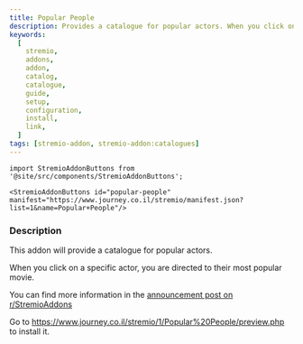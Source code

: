 ```yaml
---
title: Popular People
description: Provides a catalogue for popular actors. When you click on a specific actor, you are directed to their most popular movie.
keywords:
  [
    stremio,
    addons,
    addon,
    catalog,
    catalogue,
    guide,
    setup,
    configuration,
    install,
    link,
  ]
tags: [stremio-addon, stremio-addon:catalogues]
---
```


```mdx-code-block
import StremioAddonButtons from '@site/src/components/StremioAddonButtons';

<StremioAddonButtons id="popular-people" manifest="https://www.journey.co.il/stremio/manifest.json?list=1&name=Popular+People"/>
```

<h3>Description</h3>

This addon will provide a catalogue for popular actors.

When you click on a specific actor, you are directed to their most popular movie.

You can find more information in the [announcement post on r/StremioAddons](https://www.reddit.com/r/StremioAddons/comments/1eo2z5t/popular_people_catalog_if_anyone_is_interested/)

Go to https://www.journey.co.il/stremio/1/Popular%20People/preview.php to install it.
